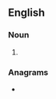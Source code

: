 {{also|law courts}}
==English==

===Noun===
{{head|en|noun form}}

# {{plural of|lawcourt|lang=en}}

===Anagrams===
* {{anagrams|en|a=aclorstuw|outcrawls}}